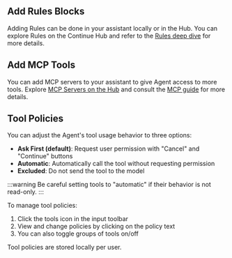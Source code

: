 ## Add Rules Blocks

Adding Rules can be done in your assistant locally or in the Hub. You can explore Rules on the Continue Hub and refer to the [Rules deep dive](/customize/deep-dives/rules) for more details.

## Add MCP Tools

You can add MCP servers to your assistant to give Agent access to more tools. Explore [MCP Servers on the Hub](https://hub.continue.dev) and consult the [MCP guide](/customize/deep-dives/mcp) for more details.

## Tool Policies

You can adjust the Agent's tool usage behavior to three options:

- **Ask First (default)**: Request user permission with "Cancel" and "Continue" buttons
- **Automatic**: Automatically call the tool without requesting permission
- **Excluded**: Do not send the tool to the model

:::warning
Be careful setting tools to "automatic" if their behavior is not read-only.
:::

To manage tool policies:

1. Click the tools icon in the input toolbar
2. View and change policies by clicking on the policy text
3. You can also toggle groups of tools on/off

Tool policies are stored locally per user.
